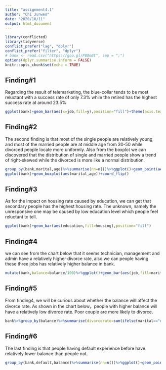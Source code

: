 ```yaml
---
title: "assignment4.1"
author: "Chi Junwen"
date: "2020/10/11"
output: html_document
---
```



```r
library(conflicted)
library(tidyverse)
conflict_prefer("lag", "dplyr")
conflict_prefer("filter", "dplyr")
# bank <- read.csv("https://goo.gl/PBQnBt", sep = ";")
options(dplyr.summarise.inform = FALSE)
knitr::opts_chunk$set(echo = TRUE)
```

## Finding#1

Regarding the result of telemarketing, the blue-collar tends to be most reluctant with a success rate of only 7.3% while the retired has the highest success rate at around 23.5%.

```r

ggplot(bank)+geom_bar(aes(x=job,fill=y),position="fill")+theme(axis.text.x = element_text(angle=45,hjust=1))+scale_x_discrete(limit=levels(factor(bank$job)))
```

## Finding#2
The second finding is that most of the single people are relatively young, and most of the married people are at middle age from 30-50 while divorced people locate more uniformly. Also from the boxplot we can discovered that the distribution of single and married people show a trend of right-skewed while the divorced is more like a normal distribution.

```r
group_by(bank,marital,age)%>%summarise(nn=n())%>%ggplot()+geom_point(aes(marital,age,size=nn))+coord_flip()
ggplot(bank)+geom_boxplot(aes(marital,age))+coord_flip()
```
## Finding#3
As for the impact on housing rate caused by education, we can get that secondary people has the highest housing rate. The unknown, namely the unresponsive one may be caused by low education level which people feel reluctant to tell.

```r
ggplot(bank)+geom_bar(aes(education,fill=housing),position="fill")
```
## Finding#4
we can see from the chart below that it seems technician, management and admin have a relatively higher divorce rate, also we can people having these three jobs has relatively higher balance in bank.

```r
mutate(bank,balance=balance/100)%>%ggplot()+geom_bar(aes(job,fill=marital))+geom_point(data=.%>%group_by(job,balance)%>%summarise(nn=n()),aes(job,balance,size=nn))+geom_point(data=group_by(bank,job)%>%summarise(median=median(balance/100))%>%ungroup,aes(job,median,color="red"),inherit.aes=F)+theme(axis.text.x = element_text(angle=45,hjust=1))+coord_flip()
```
## Finding#5
From finding4, we will be curious about whether the balance will affect the divorce rate. As shown in the chart below，people with higher balance will have a relatively low divorce rate. Poor couple are more likely to divorce.

```r
bank%>%group_by(balance)%>%summarise(divorcerate=sum(ifelse(marital=="divorced",1,0))/n())%>%ggplot()+geom_smooth(aes(balance,divorcerate),method="gam")
```
## Finding#6
The last finding is that people having default experience before have relatively lower balance than people not.

```r
group_by(bank,default,balance)%>%summarise(nn=n())%>%ggplot()+geom_point(aes(default,balance,size=nn))+coord_flip()
```
